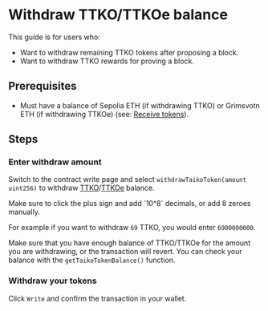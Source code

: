 
# Withdraw TTKO/TTKOe balance

This guide is for users who:

- Want to withdraw remaining TTKO tokens after proposing a block.
- Want to withdraw TTKO rewards for proving a block.

## Prerequisites

- Must have a balance of Sepolia ETH (if withdrawing TTKO) or Grimsvotn ETH (if withdrawing TTKOe) (see: [Receive tokens](/docs/guides/receive-tokens)).

## Steps

<Steps>

### Enter withdraw amount

Switch to the contract write page and select `withdrawTaikoToken(amount uint256)` to withdraw [TTKO](https://sepolia.etherscan.io/address/0x6375394335f34848b850114b66A49D6F47f2cdA8#writeProxyContract#F11)/[TTKOe](https://explorer.test.taiko.xyz/address/0x4e7c942D51d977459108bA497FDc71ae0Fc54a00/write-proxy#address-tabs) balance.

<Callout type="warning">
  Make sure to click the plus sign and add `10^8` decimals, or add 8 zeroes
  manually.
</Callout>

For example if you want to withdraw `69` TTKO, you would enter `6900000000`.

<Callout type="warning">

Make sure that you have enough balance of TTKO/TTKOe for the amount you are withdrawing, or the transaction will revert. You can check your balance with the `getTaikoTokenBalance()` function.

</Callout>

### Withdraw your tokens

Click `Write` and confirm the transaction in your wallet.

</Steps>
